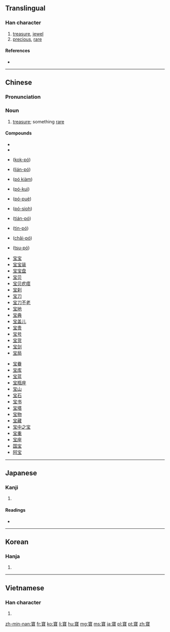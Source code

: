 {{also|宝|寳}}
==Translingual==

===Han character===
{{Han char|rn=40|rad=宀|as=17|sn=20|four=30806|canj=JMUC|ids=⿱宀⿱珤貝}}

# [[treasure]], [[jewel]]
# [[precious]], [[rare]]

====References====
* {{Han ref|kx=0293.120|dkj=07376|dj=0579.320|hdz=20958.030|uh=5BF6|ud=23542|bh=C45F|bd=50271}}

----
==Chinese==
{{zh-forms|s=宝}}

===Pronunciation===
{{zh-pron
|m=bǎo
|c=bou2
|h=pfs=
|md=
|mn=pó
|w=
|mc=y
|oc=y
|cat=n
}}

===Noun===
{{zh-noun}}

# [[treasure]]; something [[rare]]

====Compounds====
* {{zh-l|寶寶盤}}
* {{zh-l|寶寶}}
* {{zh-l|國寶}} ([[kok-pó]])
* {{zh-l|撚寶}} ([[lián-pó]])
* {{zh-l|寶劍}} ([[pó kiàm]])
* {{zh-l|寶貴}} ([[pó-kuì]])
* {{zh-l|寶貝}} ([[pó-puè]])
* {{zh-l|寶惜}} ([[pó-sioh]])
* {{zh-l|展寶}} ([[tián-pó]])
* {{zh-l|珍寶}} ([[tin-pó]])
* {{zh-l|財寶}} ([[châi-pó]])
* {{zh-l|珠寶}} ([[tsu-pó]])
{{top2}}
* [[宝宝]]
* [[宝宝装]]
* [[宝宝盘]]
* [[宝贝]]
* [[宝贝疙瘩]]
* [[宝刹]]
* [[宝刀]]
* [[宝刀不老]]
* [[宝地]]
* [[宝典]]
* [[宝盖儿]]
* [[宝贵]]
* [[宝号]]
* [[宝货]]
* [[宝剑]]
* [[宝局]]
{{mid2}}
* [[宝眷]]
* [[宝库]]
* [[宝蓝]]
* [[宝瓶座]]
* [[宝山]]
* [[宝石]]
* [[宝书]]
* [[宝塔]]
* [[宝物]]
* [[宝藏]]
* [[宝中之宝]]
* [[宝重]]
* [[宝座]]
* [[国宝]]
* [[阿宝]]
{{bottom}}

----

==Japanese==

===Kanji===
{{ja-kanji|grade=|rs=宀17|style=ky|shin=宝}}

# {{defn|lang=ja|sort=宀17}}

====Readings====
* {{ja-readings|kanyoon=[[ほ]] (ho)|goon=[[ほう]] (hō)|kanon=[[ほう]] (hō)|kun=[[たから]] (takara)}}

----

==Korean==

===Hanja===
{{ko-hanja|hangeul=보|rv=bo|mr=po}}

# {{defn|lang=ko|sort=宀17}}

----

==Vietnamese==

===Han character===
{{vi-hantu|[[bảo]], [[báu]], [[bửu]]|rs=宀17}}

# {{defn|lang=vi|sort=宀17}}

[[zh-min-nan:寶]]
[[fr:寶]]
[[ko:寶]]
[[li:寶]]
[[hu:寶]]
[[mg:寶]]
[[ms:寶]]
[[ja:寶]]
[[pl:寶]]
[[pt:寶]]
[[zh:寶]]